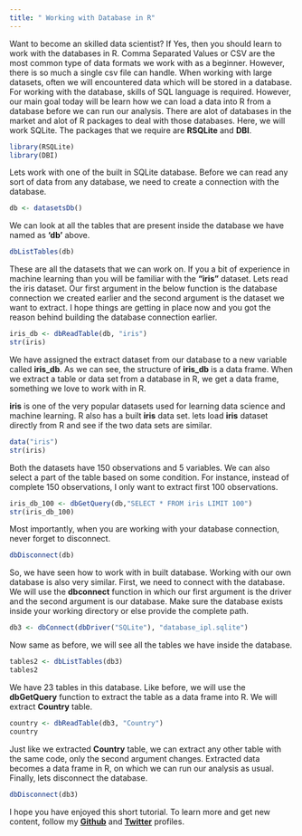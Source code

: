 ---
title: " Working with Database in R"
---

Want to become an skilled data scientist? If Yes, then you should learn to work with the databases in R. Comma Separated Values or CSV are the most common type of data formats we work with as a beginner. However, there is so much a single csv file can handle. When working with large datasets, often we will encountered data which will be stored in a database. For working with the database, skills of SQL language is required. However, our main goal today will be learn how we can load a data into R from a database before we can run our analysis. There are alot of databases in the market and alot of R packages to deal with those databases. Here, we will work SQLite. The packages that we require are **RSQLite** and **DBI**. 

```{r comment=""}
library(RSQLite)
library(DBI)
```

Lets work with one of the built in SQLite database. Before we can read any sort of data from any database, we need to create a connection with the database.

```{r comment=""}
db <- datasetsDb()
```

We can look at all the tables that are present inside the database we have named as **'db'** above.

```{r comment=""}
dbListTables(db)
```

These are all the datasets that we can work on. If you a bit of experience in machine learning than you will be familiar with the **"iris"** dataset. Lets read the iris dataset.  Our first argument in the below function is the database connection we created earlier and the second argument is the dataset we want to extract. I hope things are getting in place now and you got the reason behind building the database connection earlier. 

```{r comment=""}
iris_db <- dbReadTable(db, "iris")
str(iris)
```

We have assigned the extract dataset from our database to a new variable called **iris_db**. As we can see, the structure of **iris_db** is a data frame. When we extract a table or data set from a database in R, we get a data frame, something we love to work with in R. 

**iris** is one of the very popular datasets used for learning data science and machine learning. R also has a built **iris** data set. lets load **iris** dataset directly from R and see if the two data sets are similar. 

```{r comment=""}
data("iris")
str(iris)
```

Both the datasets have 150 observations and 5 variables. We can also select a part of the table based on some condition. For instance, instead of complete 150 observations, I only want to extract first 100 observations.

```{r comment=""}
iris_db_100 <- dbGetQuery(db,"SELECT * FROM iris LIMIT 100")
str(iris_db_100)
```

Most importantly, when you are working with your database connection, never forget to disconnect. 

```{r comment=""}
dbDisconnect(db)
```

So, we have seen how to work with in built database. Working with our own database is also very similar. First, we need to connect with the database. We will use the **dbconnect** function in which our first argument is the driver and the second argument is our database. Make sure the database exists inside your working directory or else provide the complete path. 

```{r comment=""}
db3 <- dbConnect(dbDriver("SQLite"), "database_ipl.sqlite")
```

Now same as before, we will see all the tables we have inside the database. 

```{r comment=""}
tables2 <- dbListTables(db3)
tables2
```

We have 23 tables in this database. Like before, we will use the **dbGetQuery** function to extract the table as a data frame into R. We will extract **Country** table.

```{r comment=""}
country <- dbReadTable(db3, "Country")
country
```

Just like we extracted **Country** table, we can extract any other table with the same code, only the second argument changes. Extracted data becomes a data frame in R, on which we can run our analysis as usual. Finally, lets disconnect the database.

```{r comment=""}
dbDisconnect(db3)
```

I hope you have enjoyed this short tutorial. To learn more and get new content, follow my **[Github](https://github.com/virani1997)** and **[Twitter](https://twitter.com/SalmanVirani6)** profiles. 
